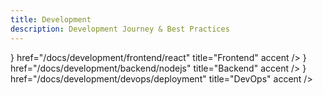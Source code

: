 ```yaml
---
title: Development
description: Development Journey & Best Practices
---
```



<Cards>
  <Card
    icon={<Code strokeWidth={2} />}
    href="/docs/development/frontend/react"
    title="Frontend"
    accent
  />
  <Card
    icon={<Server strokeWidth={2} />}
    href="/docs/development/backend/nodejs"
    title="Backend"
    accent
  />
  <Card
    icon={<Settings strokeWidth={2} />}
    href="/docs/development/devops/deployment"
    title="DevOps"
    accent
  />
</Cards>
